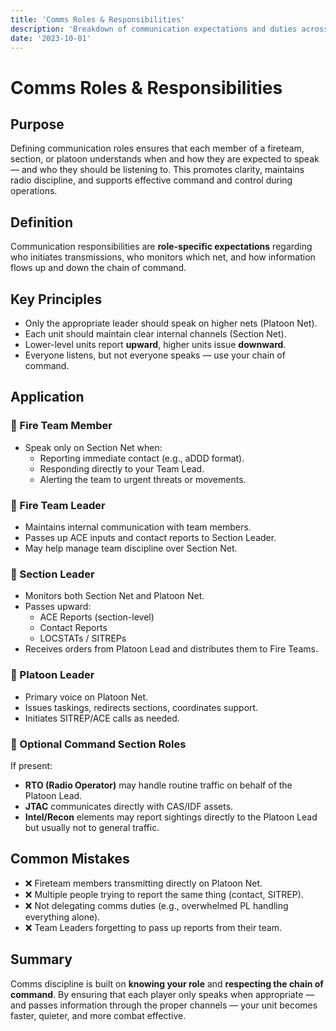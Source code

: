 ```yaml
---
title: 'Comms Roles & Responsibilities'
description: 'Breakdown of communication expectations and duties across the Fire Team, Section, and Platoon levels.'
date: '2023-10-01'
---
```


# Comms Roles & Responsibilities

## Purpose

Defining communication roles ensures that each member of a fireteam, section, or platoon understands when and how they are expected to speak — and who they should be listening to. This promotes clarity, maintains radio discipline, and supports effective command and control during operations.

## Definition

Communication responsibilities are **role-specific expectations** regarding who initiates transmissions, who monitors which net, and how information flows up and down the chain of command.

## Key Principles

- Only the appropriate leader should speak on higher nets (Platoon Net).
- Each unit should maintain clear internal channels (Section Net).
- Lower-level units report **upward**, higher units issue **downward**.
- Everyone listens, but not everyone speaks — use your chain of command.

## Application

### 🔹 Fire Team Member

- Speak only on Section Net when:
  - Reporting immediate contact (e.g., aDDD format).
  - Responding directly to your Team Lead.
  - Alerting the team to urgent threats or movements.

### 🔹 Fire Team Leader

- Maintains internal communication with team members.
- Passes up ACE inputs and contact reports to Section Leader.
- May help manage team discipline over Section Net.

### 🔹 Section Leader

- Monitors both Section Net and Platoon Net.
- Passes upward:
  - ACE Reports (section-level)
  - Contact Reports
  - LOCSTATs / SITREPs
- Receives orders from Platoon Lead and distributes them to Fire Teams.

### 🔹 Platoon Leader

- Primary voice on Platoon Net.
- Issues taskings, redirects sections, coordinates support.
- Initiates SITREP/ACE calls as needed.

### 🔹 Optional Command Section Roles

If present:

- **RTO (Radio Operator)** may handle routine traffic on behalf of the Platoon Lead.
- **JTAC** communicates directly with CAS/IDF assets.
- **Intel/Recon** elements may report sightings directly to the Platoon Lead but usually not to general traffic.

## Common Mistakes

- ❌ Fireteam members transmitting directly on Platoon Net.
- ❌ Multiple people trying to report the same thing (contact, SITREP).
- ❌ Not delegating comms duties (e.g., overwhelmed PL handling everything alone).
- ❌ Team Leaders forgetting to pass up reports from their team.

## Summary

Comms discipline is built on **knowing your role** and **respecting the chain of command**. By ensuring that each player only speaks when appropriate — and passes information through the proper channels — your unit becomes faster, quieter, and more combat effective.
